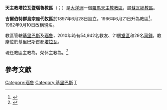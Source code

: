 {{NoteTA
|1=zh-hant:歐瑟比; zh-hans:欧瑟比; zh-hk:恩彪;
}}
{{Infobox Roman Catholic diocese
|Roman Catholic Diocese of = 天主教塔拉瓦暨瑙魯教區
|Latin name of diocese = Dioecesis Taravana et Nauruna
|border = catholic
|image =
|caption = 
|coat_of_arms = [[File:Diocese_Tarawa_and_Nauru.png|175px]]
|coat_of_arms_caption = 教區牧徽
|location = [[基里巴斯|基里巴斯]]、[[瑙魯|瑙魯]]
|territory =
|population = 54,942
|rite = [[羅馬禮|羅馬禮]]
|patron = 
|province = [[天主教蘇瓦總教區|蘇瓦]]
|established = 1897年
|cathedral = [[聖心主教座堂_(塔拉瓦)|聖心主教座堂]]
|co-cathedral= 
|leadership = 主教
|website =
|pope = {{incumbent pope}}
|ordinary = {{link-de|科魯·蒂托|Koru Tito}}
|coadjutor bishop =
|auxiliary = 
|emeritus = {{link-en|保祿·恩彪·梅阿-凱烏埃阿|Paul Eusebius Mea Kaiuea}}
}}

'''天主教塔拉瓦暨瑙魯教區'''（{{lang-la|Dioecesis Taravana et Nauruna}}；{{lang-en|Roman Catholic Diocese of Tarawa and Nauru}}）是[[大洋洲|大洋洲]]一個[[羅馬天主教|羅馬天主教]][[教區|教區]]，屬[[天主教蘇瓦總教區|蘇瓦總教區]]。

'''吉爾伯特群島宗座代牧區'''於1897年6月28日設立，1966年6月21日升為教區<ref>{{cite web |title=OCEANIAE MERIDIONALIS |url=https://w2.vatican.va/content/paul-vi/la/apost_constitutions/documents/hf_p-vi_apc_19660621_oceaniae.html |publisher=Libreria Editrice Vaticana |accessdate=2020-06-30 |archiveurl=https://web.archive.org/web/20200630084348/https://w2.vatican.va/content/paul-vi/la/apost_constitutions/documents/hf_p-vi_apc_19660621_oceaniae.html |archivedate=2020-06-30 |language=la |date=1966-06-21 |dead-url=no }}</ref>，1982年9月10日改稱現名。

教區管轄[[基里巴斯|基里巴斯]]及[[瑙魯|瑙魯]]，2010年時有54,942名教友、21個[[堂區|堂區]]和29名[[司鐸|司鐸]]。教座位於基里巴斯首都[[塔拉瓦|塔拉瓦]]。

現任教區主教為{{link-de|科魯·蒂托|Koru Tito}}，榮休主教為{{link-en|保祿·恩彪·梅阿-凱烏埃阿|Paul Eusebius Mea Kaiuea}}。<ref>{{cite press release |title=Resignations and Appointments, 29.06.2020 |url=https://press.vatican.va/content/salastampa/en/bollettino/pubblico/2020/06/29/200629b.html |publisher=Holy See Press Office |accessdate=2020-06-30 |archiveurl=https://web.archive.org/web/20200630055829/https://press.vatican.va/content/salastampa/en/bollettino/pubblico/2020/06/29/200629b.html |archivedate=2020-06-30 |language=en |date=2020-06-29 |dead-url=no }}</ref>

==參考文獻==
{{reflist}}

{{太平洋天主教教區}}

[[Category:瑙魯|Category:瑙魯]]
[[Category:基里巴斯|Category:基里巴斯]]
[[Category:太平洋主教團|T]]